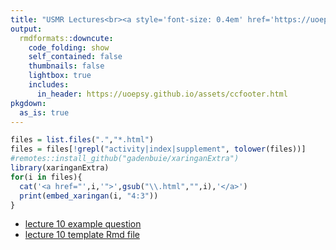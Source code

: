 ```yaml
---
title: "USMR Lectures<br><a style='font-size: 0.4em' href='https://uoepsy.github.io/usmr/'>&#8624; USMR Home</a>"
output:
  rmdformats::downcute:
    code_folding: show
    self_contained: false
    thumbnails: false
    lightbox: true
    includes:
      in_header: https://uoepsy.github.io/assets/ccfooter.html
pkgdown:
  as_is: true
---
```





```r
files = list.files(".","*.html")
files = files[!grepl("activity|index|supplement", tolower(files))]
#remotes::install_github("gadenbuie/xaringanExtra")
library(xaringanExtra)
for(i in files){
  cat('<a href="',i,'">',gsub("\\.html","",i),'</a>')
  print(embed_xaringan(i, "4:3"))
}
```

+ [lecture 10 example question](lecture_10_supplement.html)  
+ [lecture 10 template Rmd file](lecture_10_assignment_template.Rmd)